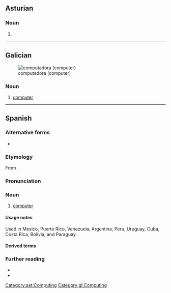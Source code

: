 ==Asturian==
{{wikipedia|lang=ast}}

===Noun===
{{ast-noun|f|computadores}}

# {{l|en|computer}} {{gloss|a programmable device}}
#: {{syn|ast|ordenador}}

[[Category:ast:Computing]]

----

==Galician==
{{wikipedia|lang=gl}}
[[File:Macintosh classic.jpg|thumb|computadora (computer)]]

===Noun===
{{gl-noun|f}}

# [[computer]]
#: {{syn|gl|computador|ordenador}}

[[Category:gl:Computing]]

----

==Spanish==
{{wikipedia|lang=es}}

===Alternative forms===
* {{alter|es|compu||informal}}

===Etymology===
From {{m|es|computador}}.

===Pronunciation===
{{es-IPA}}

===Noun===
{{es-noun|f}}

# [[computer]]
#: {{syn|es|computador|ordenador}}

====Usage notes====
Used in Mexico, Puerto Rico, Venezuela, Argentina, Peru, Uruguay, Cuba, Costa Rica, Bolivia, and Paraguay.

====Derived terms====
{{col3|es
|computadora de mesa
|computadora de sobremesa
|computadora portátil
}}

===Further reading===
* {{R:DRAE}}
* {{R:DPD}}

{{C|es|Computing}}